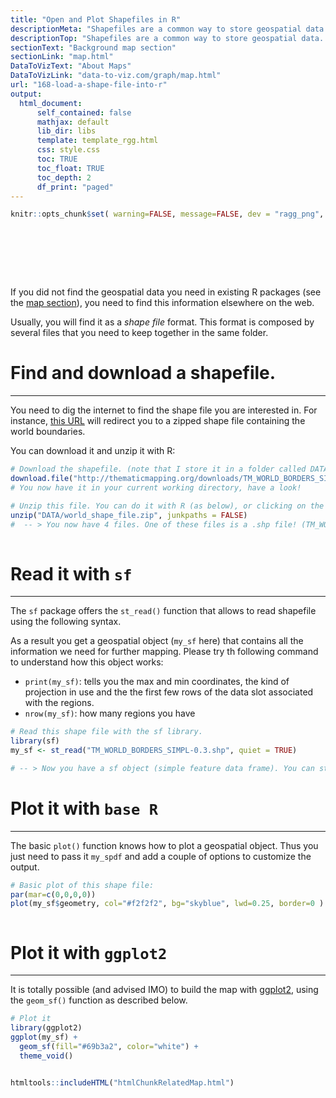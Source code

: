 ```yaml
---
title: "Open and Plot Shapefiles in R"
descriptionMeta: "Shapefiles are a common way to store geospatial data. This post explains how to read it with R and the sf package, and how to plot it in base R or with ggplot2."
descriptionTop: "Shapefiles are a common way to store geospatial data. This post explains how to read it with `R` and the `sf` package, and how to plot it in base `R` or with `ggplot2`."
sectionText: "Background map section"
sectionLink: "map.html"
DataToVizText: "About Maps"
DataToVizLink: "data-to-viz.com/graph/map.html"
url: "168-load-a-shape-file-into-r"
output:
  html_document:
      self_contained: false    
      mathjax: default
      lib_dir: libs
      template: template_rgg.html
      css: style.css
      toc: TRUE
      toc_float: TRUE
      toc_depth: 2
      df_print: "paged"
---
```



```r
knitr::opts_chunk$set( warning=FALSE, message=FALSE, dev = "ragg_png", dpi = 300 )
```

<div class="container" style="padding-top: 80px">




If you did not find the geospatial data you need in existing R packages (see the [map section](maps.html)), you need to find this information elsewhere on the web. 

Usually, you will find it as a *shape file* format. This format is composed by several files that you need to keep together in the same folder.


# Find and download a shapefile.
***

You need to dig the internet to find the shape file you are interested in. For instance, [this URL](http://thematicmapping.org/downloads/world_borders.php) will redirect you to a zipped shape file containing the world boundaries.

You can download it and unzip it with R:

```r
# Download the shapefile. (note that I store it in a folder called DATA. You have to change that if needed.)
download.file("http://thematicmapping.org/downloads/TM_WORLD_BORDERS_SIMPL-0.3.zip" , destfile="DATA/world_shape_file.zip")
# You now have it in your current working directory, have a look!

# Unzip this file. You can do it with R (as below), or clicking on the object you downloaded.
unzip("DATA/world_shape_file.zip", junkpaths = FALSE)
#  -- > You now have 4 files. One of these files is a .shp file! (TM_WORLD_BORDERS_SIMPL-0.3.shp)
 
```










# Read it with `sf`
***

The `sf` package offers the `st_read()` function that allows to read shapefile using the following syntax. 

As a result you get a geospatial object (`my_sf` here) that contains all the information we need for further mapping. Please try th following command to understand how this object works:

- `print(my_sf)`: tells you the max and min coordinates, the kind of projection in use and the the first few rows of the data slot associated with the regions.
- `nrow(my_sf)`: how many regions you have

```r
# Read this shape file with the sf library. 
library(sf)
my_sf <- st_read("TM_WORLD_BORDERS_SIMPL-0.3.shp", quiet = TRUE)

# -- > Now you have a sf object (simple feature data frame). You can start doing maps!
```

# Plot it with `base R`
***

<div class = "row">

<div class = "col-md-6  col-sm-12 align-self-center">

The basic `plot()` function knows how to plot a geospatial object. Thus you just need to pass it `my_spdf` and add a couple of options to customize the output.

</div>


<div class = "col-md-6  col-sm-12">

```r
# Basic plot of this shape file:
par(mar=c(0,0,0,0))
plot(my_sf$geometry, col="#f2f2f2", bg="skyblue", lwd=0.25, border=0 )
```
</div>
</div>

```r
```













# Plot it with `ggplot2`
***

<div class = "row">

<div class = "col-md-6  col-sm-12 align-self-center">

It is totally possible (and advised IMO) to build the map with [ggplot2](ggplot2-package.html), using the `geom_sf()` function as described 
below.

</div>


<div class = "col-md-6  col-sm-12">

```r
# Plot it
library(ggplot2)
ggplot(my_sf) +
  geom_sf(fill="#69b3a2", color="white") +
  theme_void() 
```
</div>
</div>

```r
```











<!-- Close container -->
</div>




```r
htmltools::includeHTML("htmlChunkRelatedMap.html")
```
